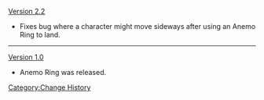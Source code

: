[[Version 2.2]]
* Fixes bug where a character might move sideways after using an Anemo Ring to land.
----
[[Version 1.0]]
* Anemo Ring was released.
<noinclude>[[Category:Change History]]</noinclude>